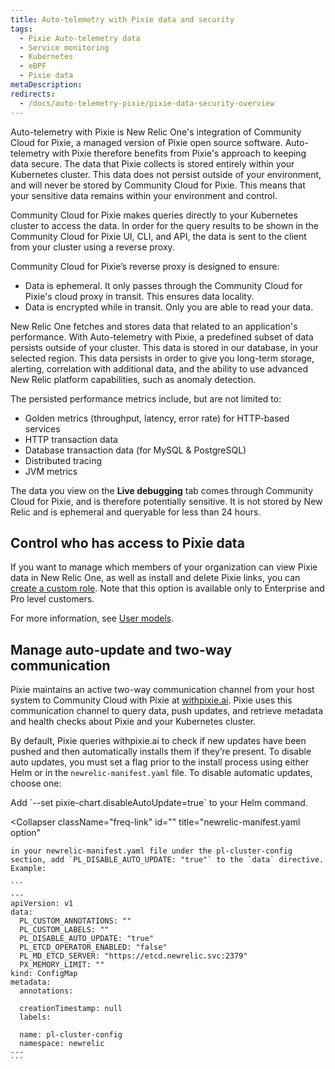 ```yaml
---
title: Auto-telemetry with Pixie data and security
tags:
  - Pixie Auto-telemetry data
  - Service monitoring
  - Kubernetes
  - eBPF
  - Pixie data
metaDescription: 
redirects:
  - /docs/auto-telemetry-pixie/pixie-data-security-overview
---
```


Auto-telemetry with Pixie is New Relic One's integration of Community Cloud for Pixie, a managed version of Pixie open source software. Auto-telemetry with Pixie therefore benefits from Pixie's approach to keeping data secure. The data that Pixie collects is stored entirely within your Kubernetes cluster. This data does not persist outside of your environment, and will never be stored by Community Cloud for Pixie. This means that your sensitive data remains within your environment and control.

Community Cloud for Pixie makes queries directly to your Kubernetes cluster to access the data. In order for the query results to be shown in the Community Cloud for Pixie UI, CLI, and API, the data is sent to the client from your cluster using a reverse proxy.

Community Cloud for Pixie’s reverse proxy is designed to ensure:

* Data is ephemeral. It only passes through the Community Cloud for Pixie's cloud proxy in transit. This ensures data locality.
* Data is encrypted while in transit. Only you are able to read your data.

New Relic One fetches and stores data that related to an application's performance. With Auto-telemetry with Pixie, a predefined subset of data persists outside of your cluster. This data is stored in our database, in your selected region. This data persists in order to give you long-term storage, alerting, correlation with additional data, and the ability to use advanced New Relic platform capabilities, such as anomaly detection.

The persisted performance metrics include, but are not limited to:

* Golden metrics (throughput, latency, error rate) for HTTP-based services
* HTTP transaction data
* Database transaction data (for MySQL & PostgreSQL)
* Distributed tracing
* JVM metrics

The data you view on the **Live debugging** tab comes through Community Cloud for Pixie, and is therefore potentially sensitive. It is not stored by New Relic and is ephemeral and queryable for less than 24 hours.

## Control who has access to Pixie data

If you want to manage which members of your organization can view Pixie data in New Relic One, as well as install and delete Pixie links, you can [create a custom role](/docs/accounts/accounts-billing/new-relic-one-user-management/tutorial-add-new-user-groups-roles-new-relic-one-user-model/#roles). Note that this option is available only to Enterprise and Pro level customers.

For more information, see [User models](/docs/accounts/original-accounts-billing/original-product-based-pricing/overview-user-models).

## Manage auto-update and two-way communication

Pixie maintains an active two-way communication channel from your host system to Community Cloud with Pixie at [withpixie.ai](https://work.withpixie.ai/). Pixie uses this communication channel to query data, push updates, and retrieve metadata and health checks about Pixie and your Kubernetes cluster.

By default, Pixie queries withpixie.ai to check if new updates have been pushed and then automatically installs them if they’re present. To disable auto updates, you must set a flag prior to the install process using either Helm or in the `newrelic-manifest.yaml` file. To disable automatic updates, choose one:

<CollapserGroup>
  <Collapser
    className="freq-link"
    id=""
    title="Helm option"
  >
    Add  `--set pixie-chart.disableAutoUpdate=true` to your Helm command.
  </Collapser>

  <Collapser
    className="freq-link"
    id=""
    title="newrelic-manifest.yaml option"
  >
    in your newrelic-manifest.yaml file under the pl-cluster-config section, add `PL_DISABLE_AUTO_UPDATE: "true"` to the `data` directive. Example:

    ```
    ---
    apiVersion: v1
    data:
      PL_CUSTOM_ANNOTATIONS: ""
      PL_CUSTOM_LABELS: ""
      PL_DISABLE_AUTO_UPDATE: "true"
      PL_ETCD_OPERATOR_ENABLED: "false"
      PL_MD_ETCD_SERVER: "https://etcd.newrelic.svc:2379"
      PX_MEMORY_LIMIT: ""
    kind: ConfigMap
    metadata:
      annotations:

      creationTimestamp: null
      labels:

      name: pl-cluster-config
      namespace: newrelic
    ---
    ```
  </Collapser>
</CollapserGroup>
